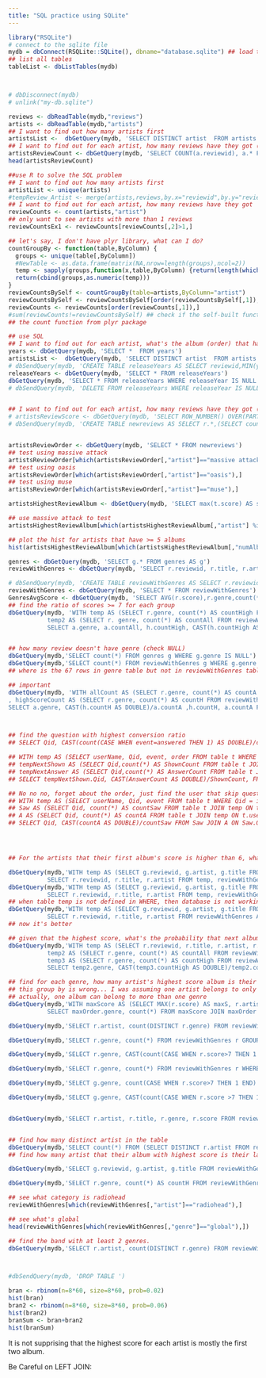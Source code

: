 ```yaml
---
title: "SQL practice using SQLite"
---
```


```r
library("RSQLite")
# connect to the sqlite file
mydb = dbConnect(RSQLite::SQLite(), dbname="database.sqlite") ## load the music review data
## list all tables
tableList <- dbListTables(mydb)



# dbDisconnect(mydb)
# unlink("my-db.sqlite")
```

```r
reviews <- dbReadTable(mydb,"reviews")
artists <- dbReadTable(mydb,"artists")
## I want to find out how many artists first
artistsList <-  dbGetQuery(mydb, 'SELECT DISTINCT artist  FROM artists')
## I want to find out for each artist, how many reviews have they got (use Group By)
artistsReviewCount <- dbGetQuery(mydb, 'SELECT COUNT(a.reviewid), a.* FROM artists AS a GROUP BY a.artist ORDER BY COUNT(a.reviewid) DESC')
head(artistsReviewCount)
```



```r
##use R to solve the SQL problem
## I want to find out how many artists first
artistList <- unique(artists)
#tempReview_Artist <- merge(artists,reviews,by.x="reviewid",by.y="reviewid",all.y=TRUE) ## artist is already in the review table....
## I want to find out for each artist, how many reviews have they got
reviewCounts <- count(artists,"artist")
## only want to see artists with more than 1 reviews
reviewCountsEx1 <- reviewCounts[reviewCounts[,2]>1,]
```

```r
## let's say, I don't have plyr library, what can I do?
countGroupBy <- function(table,ByColumn) {
  groups <- unique(table[,ByColumn])
  #NewTable <- as.data.frame(matrix(NA,nrow=length(groups),ncol=2))
  temp <- sapply(groups,function(x,table,ByColumn) {return(length(which(table[,ByColumn] ==x)))},table=table,ByColumn=ByColumn)
  return(cbind(groups,as.numeric(temp)))
}
reviewCountsBySelf <- countGroupBy(table=artists,ByColumn="artist")
reviewCountsBySelf <- reviewCountsBySelf[order(reviewCountsBySelf[,1]),]
reviewCounts <- reviewCounts[order(reviewCounts[,1]),]
#sum(reviewCounts!=reviewCountsBySelf) ## check if the self-built function is the same as
## the count function from plyr package
```

```r
## use SQL
## I want to find out for each artist, what's the album (order) that has the highest score
years <- dbGetQuery(mydb, 'SELECT *  FROM years')
artistsList <-  dbGetQuery(mydb, 'SELECT DISTINCT artist  FROM artists')
# dbSendQuery(mydb, 'CREATE TABLE releaseYears AS SELECT reviewid,MIN(year) AS releaseYear FROM years GROUP BY years.reviewid') ## if it's created, don't create again
releaseYears <- dbGetQuery(mydb, 'SELECT * FROM releaseYears')
dbGetQuery(mydb, 'SELECT * FROM releaseYears WHERE releaseYear IS NULL') 
# dbSendQuery(mydb, 'DELETE FROM releaseYears WHERE releaseYear IS NULL') ## remove the review that doesn't have release year


## I want to find out for each artist, how many reviews have they got (use Group By)
# artistsReviewScore <- dbGetQuery(mydb, 'SELECT ROW_NUMBER() OVER(PARTITION BY[r.artist] ORDER BY r.pub_year) FROM reviews AS r') ## ROW_NUMBER() doesn't work for RSQLite
# dbSendQuery(mydb, 'CREATE TABLE newreviews AS SELECT r.*,(SELECT count(*) FROM (SELECT reviews.*,releaseYears.releaseYear FROM reviews JOIN releaseYears on reviews.reviewid=releaseYears.reviewid) AS r2 WHERE r.artist=r2.artist AND r.releaseYear >= r2.releaseYear) AS orderIndex FROM (SELECT reviews.*,releaseYears.releaseYear FROM reviews JOIN releaseYears ON reviews.reviewid=releaseYears.reviewid) AS r')


artistsReviewOrder <- dbGetQuery(mydb, 'SELECT * FROM newreviews')
## test using massive attack
artistsReviewOrder[which(artistsReviewOrder[,"artist"]=="massive attack"),]
## test using oasis
artistsReviewOrder[which(artistsReviewOrder[,"artist"]=="oasis"),]
## test using muse
artistsReviewOrder[which(artistsReviewOrder[,"artist"]=="muse"),]

artistsHighestReviewAlbum <- dbGetQuery(mydb, 'SELECT max(t.score) AS score,count(*) AS numAlbums,t.artist,t.title,t.orderIndex,t.releaseYear FROM newreviews t GROUP BY t.artist')

## use massive attack to test
artistsHighestReviewAlbum[which(artistsHighestReviewAlbum[,"artist"] %in% c("massive attack","radiohead","arctic monkeys","muse","oasis")),c("score","title","artist","orderIndex","releaseYear","numAlbums")]

## plot the hist for artists that have >= 5 albums
hist(artistsHighestReviewAlbum[which(artistsHighestReviewAlbum[,"numAlbums"]>=5),"orderIndex"]-0.01,xlim = c(0,15),breaks=100)
```

```r
genres <- dbGetQuery(mydb, 'SELECT g.* FROM genres AS g')
reviewWithGenres <- dbGetQuery(mydb, 'SELECT r.reviewid, r.title, r.artist, r.score, r.releaseYear, r.orderIndex, g.genre FROM newreviews AS r JOIN genres AS g on g.reviewid=r.reviewid')

# dbSendQuery(mydb, 'CREATE TABLE reviewWithGenres AS SELECT r.reviewid, r.title, r.artist,r.score, r.releaseYear, r.orderIndex, g.genre FROM newreviews AS r JOIN genres AS g on g.reviewid=r.reviewid')
reviewWithGenres <- dbGetQuery(mydb, 'SELECT * FROM reviewWithGenres')
GenresAvgScore <- dbGetQuery(mydb, 'SELECT AVG(r.score),r.genre,count(*) FROM reviewWithGenres r GROUP BY r.genre')
## find the ratio of scores >= 7 for each group
dbGetQuery(mydb, 'WITH temp AS (SELECT r.genre, count(*) AS countHigh FROM reviewWithGenres r WHERE r.score >= 7 GROUP BY r.genre), 
           temp2 AS (SELECT r. genre, count(*) AS countAll FROM reviewWithGenres r GROUP BY r.genre)
           SELECT a.genre, a.countAll, h.countHigh, CAST(h.countHigh AS DOUBLE)/a.countAll FROM temp h JOIN temp2 a ON a.genre = h.genre')


## how many review doesn't have genre (check NULL)
dbGetQuery(mydb,'SELECT count(*) FROM genres g WHERE g.genre IS NULL')
dbGetQuery(mydb,'SELECT count(*) FROM reviewWithGenres g WHERE g.genre IS NULL')
## where is the 67 rows in genre table but not in reviewWithGenres table?

## important
dbGetQuery(mydb, 'WITH allCount AS (SELECT r.genre, count(*) AS countA FROM reviewWithGenres r GROUP BY r.genre)
, highScoreCount AS (SELECT r.genre, count(*) AS countH FROM reviewWithGenres r WHERE r.score >= 7 GROUP BY r.genre)
SELECT a.genre, CAST(h.countH AS DOUBLE)/a.countA ,h.countH, a.countA FROM allCount a JOIN highScoreCount h ON a.genre=h.genre OR (a.genre IS NULL AND h.genre IS NULL)')



## find the question with highest conversion ratio
## SELECT Qid, CAST(count(CASE WHEN event=answered THEN 1) AS DOUBLE)/count(CASE WHEN event = saw THEN 1) FROM table t GROUP BY t.Qid

## WITH temp AS (SELECT userName, Qid, event, order FROM table t WHERE Qid = i AND event = answer), 
## tempNextShown AS (SELECT Qid,count(*) AS ShownCount FROM table t JOIN temp ON  t.order = temp.order + 1 AND event = "saw" AND t.userName = temp.userName GROUP BY Qid),
## tempNextAnswer AS (SELECT Qid,count(*) AS AnswerCount FROM table t JOIN temp ON t.order = temp.order + 1 AND event = "answered" AND t.userName = temp.userName GROUP BY Qid) 
## SELECT tempNextShown.Qid, CAST(AnswerCount AS DOUBLE)/ShownCount, FROM tempNextShown JOIN tempNextAnswer ON tempNextShown.Qid = tempNextAnswer.Qid

## No no no, forget about the order, just find the user that skip question i, and for those users, find the question that has highest conversion ratio
## WITH temp AS (SELECT userName, Qid, event FROM table t WHERE Qid = i AND event = answered), 
## Saw AS (SELECT Qid, count(*) AS countSaw FROM table t JOIN temp ON t.userName = temp.userName WHERE event = saw GROUP BY Qid), 
## A AS (SELECT Qid, count(*) AS countA FROM table t JOIN temp ON t.userName = temp.userName WHERE event = answerd GROUP BY Qid)
## SELECT Qid, CAST(countA AS DOUBLE)/countSaw FROM Saw JOIN A ON Saw.Qid = A.Qid




## For the artists that their first album's score is higher than 6, what's the probability that next album's score is also higher than 6

dbGetQuery(mydb,'WITH temp AS (SELECT g.reviewid, g.artist, g.title FROM reviewWithGenres g WHERE g.artist IN ("muse","radiohead"))
           SELECT r.reviewid, r.title, r.artist FROM temp, reviewWithGenres r WHERE r.reviewid = temp.reviewid')
dbGetQuery(mydb,'WITH temp AS (SELECT g.reviewid, g.artist, g.title FROM reviewWithGenres g WHERE g.artist IN ("muse","radiohead"))
           SELECT r.reviewid, r.title, r.artist FROM temp, reviewWithGenres AS r WHERE r.artist IN (SELECT DISTINCT artist FROM temp)')
## when table temp is not defined in WHERE, then database is not working as expected
dbGetQuery(mydb,'WITH temp AS (SELECT g.reviewid, g.artist, g.title FROM reviewWithGenres g WHERE g.artist IN ("muse","radiohead"))
           SELECT r.reviewid, r.title, r.artist FROM reviewWithGenres AS r WHERE r.artist IN (SELECT DISTINCT artist FROM temp)')
## now it's better

## given that the highest score, what's the probability that next album's score is >=7
dbGetQuery(mydb,'WITH temp AS (SELECT r.reviewid, r.title, r.artist, r.genre,  MAX(r.score), r.orderIndex FROM reviewWithGenres r GROUP BY r.artist), 
           temp2 AS (SELECT r.genre, count(*) AS countAll FROM reviewWithGenres r JOIN temp ON r.orderIndex = temp.orderIndex+1 AND r.artist = temp.artist GROUP BY r.genre),
           temp3 AS (SELECT r.genre, count(*) AS countHigh FROM reviewWithGenres r JOIN temp ON r.orderIndex = temp.orderIndex+1 AND r.artist = temp.artist AND r.score >=7.5 GROUP BY r.genre)
           SELECT temp2.genre, CAST(temp3.countHigh AS DOUBLE)/temp2.countAll, temp3.countHigh, temp2.countAll FROM temp2 JOIN temp3 ON temp2.genre=temp3.genre OR (temp2.genre IS NULL AND temp3.genre IS NULL)')

## find for each genre, how many artist's highest score album is their last album
## this group by is wrong... I was assuming one artist belongs to only one genre...
## actually, one album can belong to more than one genre
dbGetQuery(mydb,'WITH maxScore AS (SELECT MAX(r.score) AS maxS, r.artist,r.genre, orderIndex FROM reviewWithGenres r GROUP BY r.artist), maxOrder AS (SELECT r.score, r.artist,r.genre, MAX(orderIndex) AS maxO FROM reviewWithGenres r GROUP BY r.artist)
           SELECT maxOrder.genre, count(*) FROM maxScore JOIN maxOrder ON maxScore.artist = maxOrder.artist WHERE maxScore.OrderIndex = maxOrder.maxO GROUP BY maxOrder.genre')

dbGetQuery(mydb,'SELECT r.artist, count(DISTINCT r.genre) FROM reviewWithGenres r GROUP BY r.artist HAVING count(DISTINCT r.genre) < 3 ORDER BY count(DISTINCT r.genre) DESC LIMIT 20')

dbGetQuery(mydb,'SELECT r.genre, count(*) FROM reviewWithGenres r GROUP BY r.genre')

dbGetQuery(mydb,'SELECT r.genre, CAST(count(CASE WHEN r.score>7 THEN 1 END) AS DOUBLE) /count(*) FROM reviewWithGenres r GROUP BY r.genre')

dbGetQuery(mydb,'SELECT r.genre, count(*) FROM reviewWithGenres r WHERE r.score >7 GROUP BY r.genre')

dbGetQuery(mydb,'SELECT g.genre, count(CASE WHEN r.score>7 THEN 1 END) FROM reviews r LEFT JOIN genres g  ON r.reviewid=g.reviewid GROUP BY g.genre')

dbGetQuery(mydb,'SELECT g.genre, CAST(count(CASE WHEN r.score >7 THEN 1 END) AS DOUBLE)/count(*) AS ratio ,count(CASE WHEN r.score >7 THEN 1 END) AS count_high_score, count(*) AS count_all FROM reviews r  JOIN genres g  ON r.reviewid=g.reviewid GROUP BY g.genre')


dbGetQuery(mydb,'SELECT r.artist, r.title, r.genre, r.score FROM reviewWithGenres r WHERE r.artist = "50 cent"')


## find how many distinct artist in the table
dbGetQuery(mydb,'SELECT count(*) FROM (SELECT DISTINCT r.artist FROM reviewWithGenres r) temp')
## find how many artist that their album with highest score is their last album

dbGetQuery(mydb,'SELECT g.reviewid, g.artist, g.title FROM reviewWithGenres g WHERE g.artist IN ("muse","radiohead")')

dbGetQuery(mydb,'SELECT r.genre, count(*) AS countH FROM reviewWithGenres r GROUP BY r.genre')

## see what category is radiohead
reviewWithGenres[which(reviewWithGenres[,"artist"]=="radiohead"),]

## see what's global
head(reviewWithGenres[which(reviewWithGenres[,"genre"]=="global"),])

## find the band with at least 2 genres.
dbGetQuery(mydb,'SELECT r.artist, count(DISTINCT r.genre) FROM reviewWithGenres r GROUP BY r.artist HAVING count(DISTINCT r.genre) >=2 LIMIT 20')



#dbSendQuery(mydb, 'DROP TABLE ')

bran <- rbinom(n=8*60, size=8*60, prob=0.02)
hist(bran)
bran2 <- rbinom(n=8*60, size=8*60, prob=0.06)
hist(bran2)
branSum <- bran+bran2
hist(branSum)
```






It is not supprising that the highest score for each artist is mostly the first two album.

Be Careful on LEFT JOIN: